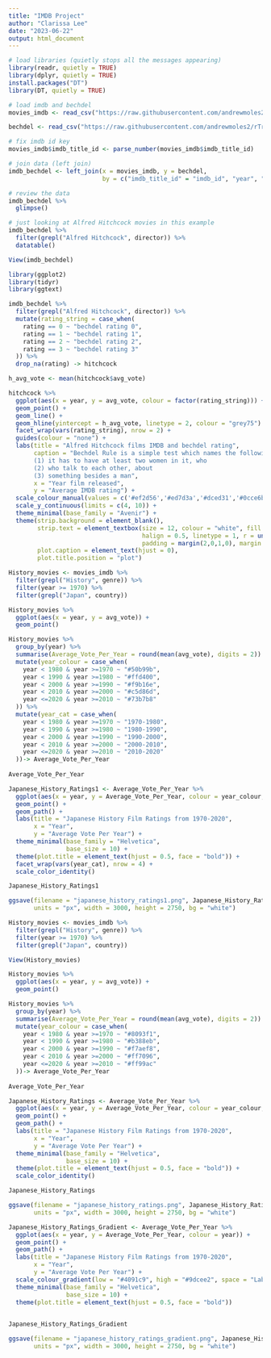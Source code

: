 ```yaml
---
title: "IMDB Project"
author: "Clarissa Lee"
date: "2023-06-22"
output: html_document
---
```


```r
# load libraries (quietly stops all the messages appearing)
library(readr, quietly = TRUE)
library(dplyr, quietly = TRUE)
install.packages("DT")
library(DT, quietly = TRUE)

# load imdb and bechdel
movies_imdb <- read_csv("https://raw.githubusercontent.com/andrewmoles2/rTrainIntroduction/main/r-data-wrangling-1/data/IMDb%20movies.csv")

bechdel <- read_csv("https://raw.githubusercontent.com/andrewmoles2/rTrainIntroduction/main/r-data-wrangling-1/data/raw_bechdel.csv")

# fix imdb id key
movies_imdb$imdb_title_id <- parse_number(movies_imdb$imdb_title_id)

# join data (left join)
imdb_bechdel <- left_join(x = movies_imdb, y = bechdel,
                          by = c("imdb_title_id" = "imdb_id", "year", "title"))

# review the data
imdb_bechdel %>%
  glimpse()

# just looking at Alfred Hitchcock movies in this example
imdb_bechdel %>%
  filter(grepl("Alfred Hitchcock", director)) %>%
  datatable()

View(imdb_bechdel)
```

```r
library(ggplot2)
library(tidyr)
library(ggtext)

imdb_bechdel %>%
  filter(grepl("Alfred Hitchcock", director)) %>%
  mutate(rating_string = case_when(
    rating == 0 ~ "bechdel rating 0",
    rating == 1 ~ "bechdel rating 1",
    rating == 2 ~ "bechdel rating 2",
    rating == 3 ~ "bechdel rating 3"
  )) %>%
  drop_na(rating) -> hitchcock

h_avg_vote <- mean(hitchcock$avg_vote)

hitchcock %>%
  ggplot(aes(x = year, y = avg_vote, colour = factor(rating_string))) +
  geom_point() +
  geom_line() +
  geom_hline(yintercept = h_avg_vote, linetype = 2, colour = "grey75") +
  facet_wrap(vars(rating_string), nrow = 2) +
  guides(colour = "none") + 
  labs(title = "Alfred Hitchcock films IMDB and bechdel rating",
       caption = "Bechdel Rule is a simple test which names the following three criteria: 
       (1) it has to have at least two women in it, who 
       (2) who talk to each other, about 
       (3) something besides a man",
       x = "Year film released",
       y = "Average IMDB rating") +
  scale_colour_manual(values = c('#ef2d56','#ed7d3a','#dced31','#0cce6b')) +
  scale_y_continuous(limits = c(4, 10)) +
  theme_minimal(base_family = "Avenir") +
  theme(strip.background = element_blank(),
        strip.text = element_textbox(size = 12, colour = "white", fill = "#5D729D", box.colour = "#4A618C",
                                     halign = 0.5, linetype = 1, r = unit(5, "pt"), width = unit(1, "npc"),
                                     padding = margin(2,0,1,0), margin = margin(3,3,3,3)),
        plot.caption = element_text(hjust = 0),
        plot.title.position = "plot")
```

```r

History_movies <- movies_imdb %>%  
  filter(grepl("History", genre)) %>%  
  filter(year >= 1970) %>%  
  filter(grepl("Japan", country))

History_movies %>%  
  ggplot(aes(x = year, y = avg_vote)) +  
  geom_point() 

History_movies %>%  
  group_by(year) %>%
  summarise(Average_Vote_Per_Year = round(mean(avg_vote), digits = 2)) %>%  
  mutate(year_colour = case_when(    
    year < 1980 & year >=1970 ~ "#50b99b",    
    year < 1990 & year >=1980 ~ "#ffd400",    
    year < 2000 & year >=1990 ~ "#f9b16e",    
    year < 2010 & year >=2000 ~ "#c5d86d",    
    year <=2020 & year >=2010 ~ "#73b7b8" 
  )) %>%
  mutate(year_cat = case_when(    
    year < 1980 & year >=1970 ~ "1970-1980",    
    year < 1990 & year >=1980 ~ "1980-1990",    
    year < 2000 & year >=1990 ~ "1990-2000",    
    year < 2010 & year >=2000 ~ "2000-2010",    
    year <=2020 & year >=2010 ~ "2010-2020" 
  ))-> Average_Vote_Per_Year
  
Average_Vote_Per_Year

Japanese_History_Ratings1 <- Average_Vote_Per_Year %>%  
  ggplot(aes(x = year, y = Average_Vote_Per_Year, colour = year_colour, group = year_colour)) +  
  geom_point() +  
  geom_path() +  
  labs(title = "Japanese History Film Ratings from 1970-2020", 
       x = "Year",       
       y = "Average Vote Per Year") +  
  theme_minimal(base_family = "Helvetica", 
                base_size = 10) + 
  theme(plot.title = element_text(hjust = 0.5, face = "bold")) +
  facet_wrap(vars(year_cat), nrow = 4) +
  scale_color_identity()

Japanese_History_Ratings1

ggsave(filename = "japanese_history_ratings1.png", Japanese_History_Ratings1,
       units = "px", width = 3000, height = 2750, bg = "white")

```
```r
History_movies <- movies_imdb %>%  
  filter(grepl("History", genre)) %>%  
  filter(year >= 1970) %>%  
  filter(grepl("Japan", country))

View(History_movies)

History_movies %>%  
  ggplot(aes(x = year, y = avg_vote)) +  
  geom_point() 

History_movies %>%  
  group_by(year) %>%
  summarise(Average_Vote_Per_Year = round(mean(avg_vote), digits = 2)) %>%  
  mutate(year_colour = case_when(    
    year < 1980 & year >=1970 ~ "#8093f1",    
    year < 1990 & year >=1980 ~ "#b388eb",    
    year < 2000 & year >=1990 ~ "#f7aef8",    
    year < 2010 & year >=2000 ~ "#ff7096",    
    year <=2020 & year >=2010 ~ "#ff99ac" 
  ))-> Average_Vote_Per_Year
  
Average_Vote_Per_Year

Japanese_History_Ratings <- Average_Vote_Per_Year %>%  
  ggplot(aes(x = year, y = Average_Vote_Per_Year, colour = year_colour, group = year_colour)) +  
  geom_point() +  
  geom_path() +  
  labs(title = "Japanese History Film Ratings from 1970-2020", 
       x = "Year",       
       y = "Average Vote Per Year") +  
  theme_minimal(base_family = "Helvetica", 
                base_size = 10) + 
  theme(plot.title = element_text(hjust = 0.5, face = "bold")) +
  scale_color_identity()

Japanese_History_Ratings

ggsave(filename = "japanese_history_ratings.png", Japanese_History_Ratings,
       units = "px", width = 3000, height = 2750, bg = "white")

```


```r

Japanese_History_Ratings_Gradient <- Average_Vote_Per_Year %>%  
  ggplot(aes(x = year, y = Average_Vote_Per_Year, colour = year)) +  
  geom_point() +  
  geom_path() +  
  labs(title = "Japanese History Film Ratings from 1970-2020", 
       x = "Year",       
       y = "Average Vote Per Year") +  
  scale_colour_gradient(low = "#4091c9", high = "#9dcee2", space = "Lab", na.value = "grey50", guide = "colourbar", aesthetics = "colour") +
  theme_minimal(base_family = "Helvetica", 
                base_size = 10) + 
  theme(plot.title = element_text(hjust = 0.5, face = "bold"))
  

Japanese_History_Ratings_Gradient

ggsave(filename = "japanese_history_ratings_gradient.png", Japanese_History_Ratings_Gradient,
       units = "px", width = 3000, height = 2750, bg = "white")

```


